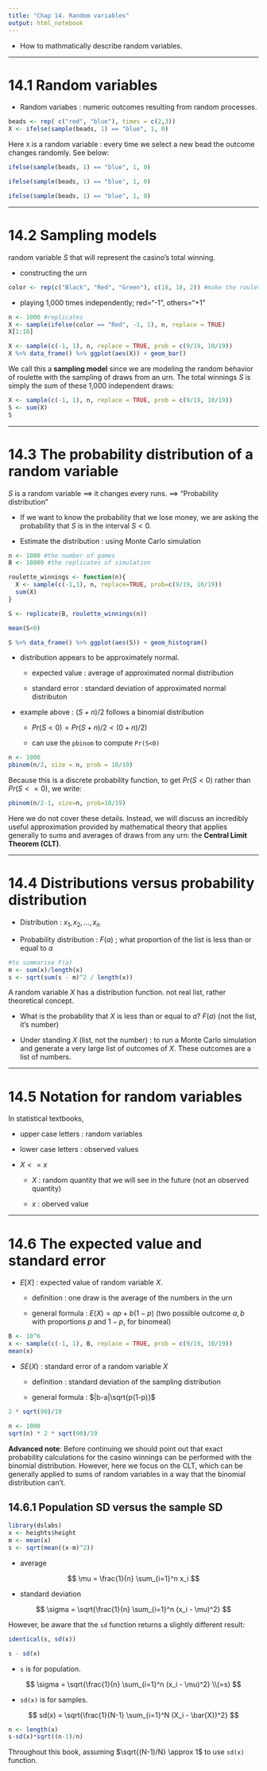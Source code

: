 ```yaml
---
title: "Chap 14. Random variables"
output: html_notebook
---
```


* How to mathmatically describe random variables. 

***
# **14.1 Random variables**

* Random variabes : numeric outcomes resulting from random processes. 

```r
beads <- rep( c("red", "blue"), times = c(2,3))
X <- ifelse(sample(beads, 1) == "blue", 1, 0)
```

Here `X` is a random variable : every time we select a new bead the outcome changes randomly. See below:

```r
ifelse(sample(beads, 1) == "blue", 1, 0)
```

```r
ifelse(sample(beads, 1) == "blue", 1, 0)
```

```r
ifelse(sample(beads, 1) == "blue", 1, 0)
```

***

# **14.2 Sampling models**

random variable $S$ that will represent the casino's total winning. 

* constructing the urn 

```r
color <- rep(c("Black", "Red", "Green"), c(18, 18, 2)) #make the roulette wheel with 18 red, 18 black, 2 green 
```

* playing 1,000 times independently; red="-1", others="+1"

```r
n <- 1000 #replicates
X <- sample(ifelse(color == "Red", -1, 1), n, replace = TRUE)
X[1:10]
```

```r
X <- sample(c(-1, 1), n, replace = TRUE, prob = c(9/19, 10/19))
X %>% data_frame() %>% ggplot(aes(X)) + geom_bar()
```

We call this a **sampling model** since we are modeling the random behavior of roulette with the sampling of draws from an urn. The total winnings  $S$ is simply the sum of these 1,000 independent draws:

```r
X <- sample(c(-1, 1), n, replace = TRUE, prob = c(9/19, 10/19))
S <- sum(X)
S
````

***

# **14.3 The probability distribution of a random variable**

$S$ is a random variable ==> it changes every runs. ==> "Probability distribution"

* If we want to know the probability that we lose money, we are asking the probability that $S$ is in the interval $S<0$.

* Estimate the distribution : using Monte Carlo simulation 

```r
n <- 1000 #the number of games
B <- 10000 #the replicates of simulation

roulette_winnings <- function(n){
  X <- sample(c(-1,1), n, replace=TRUE, prob=c(9/19, 10/19))
  sum(X)
}

S <- replicate(B, roulette_winnings(n))
```

```r
mean(S<0)
```


```r
S %>% data_frame() %>% ggplot(aes(S)) + geom_histogram()
```

* distribution appears to be approximately normal.

  + expected value : average of approximated normal distribution 
  
  + standard error : standard deviation of approximated normal distributon
  
* example above : $(S+n)/2$ follows a binomial distribution 

  + $Pr(S<0) = Pr(S+n)/2 < (0+n)/2)$
  
  + can use the `pbinom` to compute `Pr(S<0)`
  
```r
n <- 1000
pbinom(n/2, size = n, prob = 10/19)
```

Because this is a discrete probability function, to get $Pr(S<0)$ rather than $Pr(S<=0)$, we write:

```r
pbinom(n/2-1, size=n, prob=10/19)
```

Here we do not cover these details. Instead, we will discuss an incredibly useful approximation provided by mathematical theory that applies generally to sums and averages of draws from any urn: the **Central Limit Theorem (CLT)**.

***

# **14.4 Distributions versus probability distribution**

* Distribution : $x_1, x_2, ..., x_n$

* Probability distribution : $F(a)$ ; what proportion of the list is less than or equal to $a$ 

```r
#to summarise F(a)
m <- sum(x)/length(x)
s <- sqrt(sum(s - m)^2 / length(x))
```

A random variable $X$ has a distribution function. not real list, rather theoretical concept. 

* What is the probability that $X$ is less than or equal to $a$? $F(a)$ (not the list, it's number)

* Under standing $X$ (list, not the number) : to run a Monte Carlo simulation and generate a very large list of outcomes of $X$. These outcomes are a list of numbers. 


*** 

# **14.5 Notation for random variables**

In statistical textbooks,

* upper case letters : random variables 

* lower case letters : observed values 

* $X<=x$

  + $X$ : random quantity that we will see in the future (not an observed quantity)
  
  + $x$ : oberved value 

***

# **14.6 The expected value and standard error**

* $E[X]$ : expected value of random variable $X$.

  - definition : one draw is the average of the numbers in the urn 
  
  - general formula : $E(X) = ap + b(1-p)$ (two possible outcome $a, b$ with proportions $p$ and $1-p$, for binomeal)
  
```r
B <- 10^6
x <- sample(c(-1, 1), B, replace = TRUE, prob = c(9/19, 10/19))
mean(x)
```

* $SE(X)$ : standard error of a random variable $X$ 

  - definition : standard deviation of the sampling distribution  
  
  - general formula : $|b-a|\sqrt{p(1-p)}$

```r
2 * sqrt(90)/19
```

```r
n <- 1000
sqrt(n) * 2 * sqrt(90)/19
```

**Advanced note**: Before continuing we should point out that exact probability calculations for the casino winnings can be performed with the binomial distribution. However, here we focus on the CLT, which can be generally applied to sums of random variables in a way that the binomial distribution can’t.

## 14.6.1 Population SD versus the sample SD 

```r
library(dslabs)
x <- heights$height
m <- mean(x)
s <- sqrt(mean((x-m)^2))
```


* average

$$
\mu = \frac{1}{n} \sum_{i=1}^n x_i
$$

* standard deviation

$$
\sigma = \sqrt{\frac{1}{n} \sum_{i=1}^n (x_i - \mu)^2}
$$

However, be aware that the `sd` function returns a slightly different result:

```r
identical(s, sd(x))
```

```r
s - sd(x)
```

* `s` is for population.

$$
\sigma = \sqrt{\frac{1}{n} \sum_{i=1}^n (x_i - \mu)^2} \\(=s)
$$

* `sd(x)` is for samples.

$$
sd(x) = \sqrt{\frac{1}{N-1} \sum_{i=1}^N (X_i - \bar{X})^2}
$$

```r
n <- length(x)
s-sd(x)*sqrt((n-1)/n)
```

Throughout this book, assuming $\sqrt{(N-1)/N} \approx 1$ to use `sd(x)` function. 
